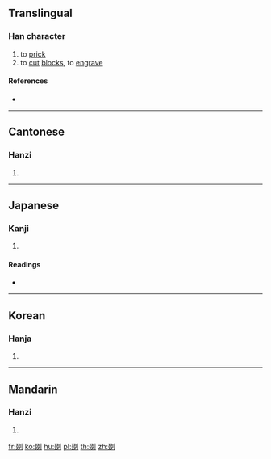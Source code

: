 {{character info/new}}
==Translingual==

===Han character===
{{Han char|rn=18|rad=刀|as=08|sn=10|four=72400|canj=EEEEN|ids=⿰叕刂}}

# to [[prick]]
# to [[cut]] [[block]]s, to [[engrave]]

====References====
* {{Han ref|kx=0141.280|dkj=02055|dj=0321.070|hdz=10347.050|uh=525F|ud=21087|bh=D0EA|bd=53482}}

----

==Cantonese==

===Hanzi===
{{yue-hanzi|jyut=|y=jyut1}}

# {{defn|lang=yue|sort=刀08}}

----

==Japanese==

===Kanji===
{{ja-kanji|grade=|rs=刀08}}

# {{defn|lang=ja|sort=刀08}}

====Readings====
* {{ja-readings|on=[[てつ]] (tetsu), [[てち]] (techi), [[たつ]] (tatsu), [[たち]] (tachi)|kun=[[けずる]] (kezuru), [[さきとる]] (sakitoru), [[そぐ]] (sogu), [[うつ]] (utsu)}}

----

==Korean==

===Hanja===
{{ko-hanja|hangeul=철|rv=cheol|mr=ch'ŏl}}

# {{defn|lang=ko|sort=刀08}}

----

==Mandarin==

===Hanzi===
{{cmn-hanzi|pin=[[duō]] ([[duo1]])|wg=to<sup>1</sup>}}

# {{defn|lang=cmn|sort=刀08}}

[[fr:剟]]
[[ko:剟]]
[[hu:剟]]
[[pl:剟]]
[[th:剟]]
[[zh:剟]]